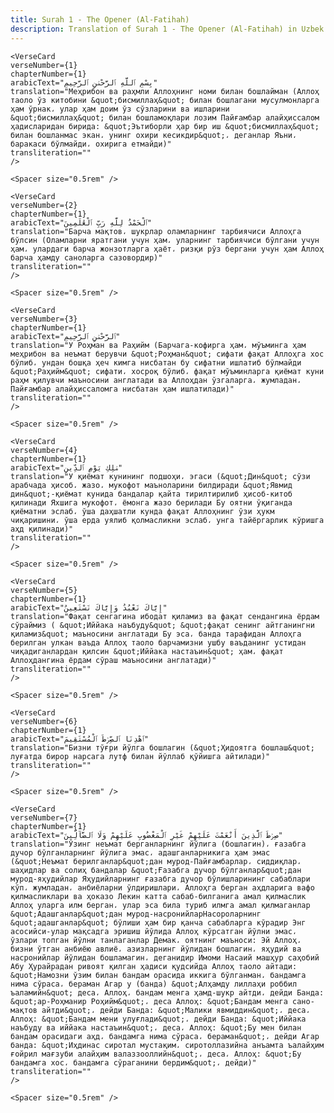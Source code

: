 ```yaml
---
title: Surah 1 - The Opener (Al-Fatihah)  
description: Translation of Surah 1 - The Opener (Al-Fatihah) in Uzbek
---
```







    <VerseCard 
    verseNumber={1}
    chapterNumber={1}
    arabicText="بِسْمِ ٱللَّهِ ٱلرَّحْمَٰنِ ٱلرَّحِيمِ"
    translation="Меҳрибон ва раҳмли Аллоҳнинг номи билан бошлайман (Аллоҳ таоло ўз китобини &quot;бисмиллаҳ&quot; билан бошлагани мусулмонларга ҳам ўрнак، улар ҳам доим ўз сўзларини ва ишларини &quot;бисмиллаҳ&quot; билан бошламоқлари лозим Пайғамбар алайҳиссалом ҳадисларидан бирида: &quot;Эътиборли ҳар бир иш &quot;бисмиллаҳ&quot; билан бошланмас экан، унинг охири кесикдир&quot;، деганлар Яъни، баракаси бўлмайди، охирига етмайди)"
    transliteration=""
    />

    <Spacer size="0.5rem" />
                
    <VerseCard 
    verseNumber={2}
    chapterNumber={1}
    arabicText="ٱلْحَمْدُ لِلَّهِ رَبِّ ٱلْعَٰلَمِينَ"
    translation="Барча мақтов، шукрлар оламларнинг тарбиячиси Аллоҳга бўлсин (Оламларни яратгани учун ҳам، уларнинг тарбиячиси бўлгани учун ҳам، улардаги барча жонзотларга ҳаёт، ризқи рўз бергани учун ҳам Аллоҳ барча ҳамду саноларга сазовордир)"
    transliteration=""
    />

    <Spacer size="0.5rem" />
                
    <VerseCard 
    verseNumber={3}
    chapterNumber={1}
    arabicText="ٱلرَّحْمَٰنِ ٱلرَّحِيمِ"
    translation="У Роҳман ва Раҳийм (Барчага-кофирга ҳам، мўъминга ҳам меҳрибон ва неъмат берувчи &quot;Роҳман&quot; сифати фақат Аллоҳга хос бўлиб، ундан бошқа ҳеч кимга нисбатан бу сифатни ишлатиб бўлмайди &quot;Раҳийм&quot; сифати، хосроқ бўлиб، фақат мўъминларга қиёмат куни раҳм қилувчи маъносини англатади ва Аллоҳдан ўзгаларга، жумладан، Пайғамбар алайҳиссаломга нисбатан ҳам ишлатилади)"
    transliteration=""
    />

    <Spacer size="0.5rem" />
                
    <VerseCard 
    verseNumber={4}
    chapterNumber={1}
    arabicText="مَٰلِكِ يَوْمِ ٱلدِّينِ"
    translation="У қиёмат кунининг подшоҳи، эгаси (&quot;Дин&quot; сўзи арабчада ҳисоб، жазо، мукофот маъноларини билдиради &quot;Явмид дин&quot;-қиёмат кунида бандалар қайта тирилтирилиб ҳисоб-китоб қилинади Яхшига мукофот، ёмонга жазо берилади Бу оятни ўқиганда қиёматни эслаб، ўша даҳшатли кунда фақат Аллоҳнинг ўзи ҳукм чиқаришини، ўша ерда уялиб қолмасликни эслаб، унга тайёргарлик кўришга аҳд қилинади)"
    transliteration=""
    />

    <Spacer size="0.5rem" />
                
    <VerseCard 
    verseNumber={5}
    chapterNumber={1}
    arabicText="إِيَّاكَ نَعْبُدُ وَإِيَّاكَ نَسْتَعِينُ"
    translation="Фақат сенгагина ибодат қиламиз ва фақат сендангина ёрдам сўраймиз ( &quot;Иййака наъбуду&quot; &quot;фақат сенинг айтганингни қиламиз&quot; маъносини англатади Бу эса، банда тарафидан Аллоҳга берилган улкан ваъда Аллоҳ таоло барчамизни ушбу ваъданинг устидан чиқадиганлардан қилсин &quot;Иййака настаъин&quot; ҳам، фақат Аллоҳдангина ёрдам сўраш маъносини англатади)"
    transliteration=""
    />

    <Spacer size="0.5rem" />
                
    <VerseCard 
    verseNumber={6}
    chapterNumber={1}
    arabicText="ٱهْدِنَا ٱلصِّرَٰطَ ٱلْمُسْتَقِيمَ"
    translation="Бизни тўғри йўлга бошлагин (&quot;Ҳидоятга бошлаш&quot; луғатда бирор нарсага лутф билан йўллаб қўйишга айтилади)"
    transliteration=""
    />

    <Spacer size="0.5rem" />
                
    <VerseCard 
    verseNumber={7}
    chapterNumber={1}
    arabicText="صِرَٰطَ ٱلَّذِينَ أَنْعَمْتَ عَلَيْهِمْ غَيْرِ ٱلْمَغْضُوبِ عَلَيْهِمْ وَلَا ٱلضَّآلِّينَ"
    translation="Ўзинг неъмат берганларнинг йўлига (бошлагин)، ғазабга дучор бўлганларнинг йўлига эмас، адашганларникига ҳам эмас (&quot;Неъмат берилганлар&quot;дан мурод-Пайғамбарлар، сиддиқлар، шаҳидлар ва солиҳ бандалар &quot;Ғазабга дучор бўлганлар&quot;дан мурод-яҳудийлар Яҳудийларнинг ғазабга дучор бўлишларининг сабаблари кўп، жумладан، анбиёларни ўлдиришлари، Аллоҳга берган аҳдларига вафо қилмасликлари ва ҳоказо Лекин катта сабаб-билганига амал қилмаслик Аллоҳ уларга илм берган، улар эса била туриб илмга амал қилмаганлар &quot;Адашганлар&quot;дан мурод-насронийларНасороларнинг &quot;адашганлар&quot; бўлиши ҳам бир қанча сабабларга кўрадир Энг асосийси-улар мақсадга эришиш йўлида Аллоҳ кўрсатган йўлни эмас، ўзлари топган йўлни танлаганлар Демак، оятнинг маъноси: Эй Аллоҳ، бизни ўтган анбиёю авлиё، азизларнинг йўлидан бошлагин، яҳудий ва насронийлар йўлидан бошламагин، деганидир Имоми Насаий машҳур саҳобий Абу Ҳурайрадан ривоят қилган ҳадиси қудсийда Аллоҳ таоло айтади: &quot;Намозни ўзим билан бандам орасида иккига бўлганман، бандамга нима сўраса، бераман Агар у (банда) &quot;Алҳамду лиллаҳи роббил ъаламийн&quot; деса، Аллоҳ، бандам менга ҳамд-шукр айтди، дейди Банда: &quot;ар-Роҳманир Роҳийм&quot;، деса Аллоҳ: &quot;Бандам менга сано-мақтов айтди&quot;، дейди Банда: &quot;Малики явмиддин&quot;، деса، Аллоҳ: &quot;Бандам мени улуғлади&quot;، дейди Банда: &quot;Иййака наъбуду ва иййака настаъин&quot;، деса، Аллоҳ: &quot;Бу мен билан бандам орасидаги аҳд، бандамга нима сўраса، бераман&quot;، дейди Агар банда: &quot;Иҳдинас сиротал мустақим، сиротоллазийна анъамта ъалайҳим ғойрил мағзуби алайҳим валаззооллийн&quot;، деса، Аллоҳ: &quot;Бу бандамга хос، бандамга сўраганини бердим&quot;، дейди)"
    transliteration=""
    />

    <Spacer size="0.5rem" />
                
